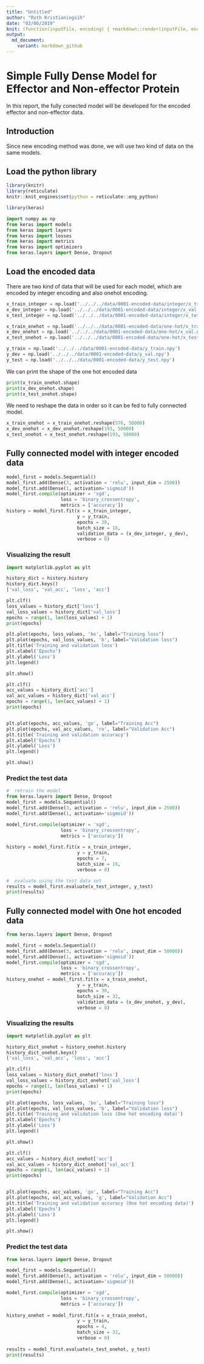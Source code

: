 ```yaml
---
title: "Untitled"
author: "Ruth Kristianingsih"
date: "02/06/2019"
knit: (function(inputFile, encoding) { rmarkdown::render(inputFile, encoding = encoding, output_dir = here::here("reports", stringr::str_remove(getwd(), here::here("scripts/r-scripts/")))) })
output:
  md_document:
    variant: markdown_github
---
```


# Simple Fully Dense Model for Effector and Non-effector Protein 

In this report, the fully conected model will be developed for the encoded effector and non-effector data. 

## Introduction

Since new encoding method was done, we will use two kind of data on the same models. 

## Load the python library

```r
library(knitr)
library(reticulate)
knitr::knit_engines$set(python = reticulate::eng_python)
```

```r
library(keras)
```

```python
import numpy as np
from keras import models
from keras import layers
from keras import losses
from keras import metrics
from keras import optimizers
from keras.layers import Dense, Dropout
```

## Load the encoded data

There are two kind of data that will be used for each model, which are encoded by integer encoding and also onehot encoding. 

```python
x_train_integer = np.load('../../../data/0001-encoded-data/integer/x_train.npy')
x_dev_integer = np.load('../../../data/0001-encoded-data/integer/x_val.npy')
x_test_integer = np.load('../../../data/0001-encoded-data/integer/x_test.npy')

x_train_onehot = np.load('../../../data/0001-encoded-data/one-hot/x_train.npy')
x_dev_onehot = np.load('../../../data/0001-encoded-data/one-hot/x_val.npy')
x_test_onehot = np.load('../../../data/0001-encoded-data/one-hot/x_test.npy')

y_train = np.load('../../../data/0001-encoded-data/y_train.npy')
y_dev = np.load('../../../data/0001-encoded-data/y_val.npy')
y_test = np.load('../../../data/0001-encoded-data/y_test.npy')
```

We can print the shape of the one hot encoded data

```python
print(x_train_onehot.shape)
print(x_dev_onehot.shape)
print(x_test_onehot.shape)
```

We need to reshape the data in order so it can be fed to fully connected model.

```python
x_train_onehot = x_train_onehot.reshape(576, 50000)
x_dev_onehot = x_dev_onehot.reshape(193, 50000)
x_test_onehot = x_test_onehot.reshape(193, 50000)
```



## Fully connected model with integer encoded data

```python
model_first = models.Sequential()
model_first.add(Dense(3, activation = 'relu', input_dim = 2500))
model_first.add(Dense(1, activation='sigmoid'))
model_first.compile(optimizer = 'sgd',
                    loss = 'binary_crossentropy',
                    metrics = ['accuracy'])
history = model_first.fit(x = x_train_integer, 
                          y = y_train, 
                          epochs = 30, 
                          batch_size = 16, 
                          validation_data = (x_dev_integer, y_dev), 
                          verbose = 0)
```

### Visualizing the result

```python
import matplotlib.pyplot as plt

history_dict = history.history
history_dict.keys()
['val_loss', 'val_acc', 'loss', 'acc']
```

```python
plt.clf()
loss_values = history_dict['loss']
val_loss_values = history_dict['val_loss']
epochs = range(1, len(loss_values) + 1)
print(epochs)

plt.plot(epochs, loss_values, 'bo', label="Training loss")
plt.plot(epochs, val_loss_values, 'b', label="Validation loss")
plt.title('Training and validation loss')
plt.xlabel('Epochs')
plt.ylabel('Loss')
plt.legend()

plt.show()
```

```python
plt.clf()
acc_values = history_dict['acc']
val_acc_values = history_dict['val_acc']
epochs = range(1, len(acc_values) + 1)
print(epochs)


plt.plot(epochs, acc_values, 'go', label="Training Acc")
plt.plot(epochs, val_acc_values, 'ro', label="Validation Acc")
plt.title('Training and validation accuracy')
plt.xlabel('Epochs')
plt.ylabel('Loss')
plt.legend()

plt.show()
```

### Predict the test data

```python
#  retrain the model
from keras.layers import Dense, Dropout
model_first = models.Sequential()
model_first.add(Dense(3, activation = 'relu', input_dim = 2500))
model_first.add(Dense(1, activation='sigmoid'))

model_first.compile(optimizer = 'sgd',
                    loss = 'binary_crossentropy',
                    metrics = ['accuracy'])
                    
history = model_first.fit(x = x_train_integer, 
                          y = y_train, 
                          epochs = 7, 
                          batch_size = 16,
                          verbose = 0)

#  evaluate using the test data set
results = model_first.evaluate(x_test_integer, y_test)
print(results)
```

## Fully connected model with One hot encoded data

```python
from keras.layers import Dense, Dropout

model_first = models.Sequential()
model_first.add(Dense(3, activation = 'relu', input_dim = 50000))
model_first.add(Dense(1, activation='sigmoid'))
model_first.compile(optimizer = 'sgd',
                    loss = 'binary_crossentropy',
                    metrics = ['accuracy'])
history_onehot = model_first.fit(x = x_train_onehot, 
                          y = y_train, 
                          epochs = 30, 
                          batch_size = 32, 
                          validation_data = (x_dev_onehot, y_dev), 
                          verbose = 0)
```

### Visualizing the results 

```python
import matplotlib.pyplot as plt

history_dict_onehot = history_onehot.history
history_dict_onehot.keys()
['val_loss', 'val_acc', 'loss', 'acc']
```

```python
plt.clf()
loss_values = history_dict_onehot['loss']
val_loss_values = history_dict_onehot['val_loss']
epochs = range(1, len(loss_values) + 1)
print(epochs)

plt.plot(epochs, loss_values, 'bo', label="Training loss")
plt.plot(epochs, val_loss_values, 'b', label="Validation loss")
plt.title('Training and validation loss (One hot encoding data)')
plt.xlabel('Epochs')
plt.ylabel('Loss')
plt.legend()

plt.show()
```

```python
plt.clf()
acc_values = history_dict_onehot['acc']
val_acc_values = history_dict_onehot['val_acc']
epochs = range(1, len(acc_values) + 1)
print(epochs)


plt.plot(epochs, acc_values, 'go', label="Training Acc")
plt.plot(epochs, val_acc_values, 'g', label="Validation Acc")
plt.title('Training and validation accuracy (One hot encoding data)')
plt.xlabel('Epochs')
plt.ylabel('Loss')
plt.legend()

plt.show()
```

### Predict the test data

```python
from keras.layers import Dense, Dropout

model_first = models.Sequential()
model_first.add(Dense(3, activation = 'relu', input_dim = 50000))
model_first.add(Dense(1, activation='sigmoid'))

model_first.compile(optimizer = 'sgd',
                    loss = 'binary_crossentropy',
                    metrics = ['accuracy'])
                    
history_onehot = model_first.fit(x = x_train_onehot, 
                          y = y_train, 
                          epochs = 4, 
                          batch_size = 32,
                          verbose = 0)
                          
results = model_first.evaluate(x_test_onehot, y_test)
print(results)                  
```
